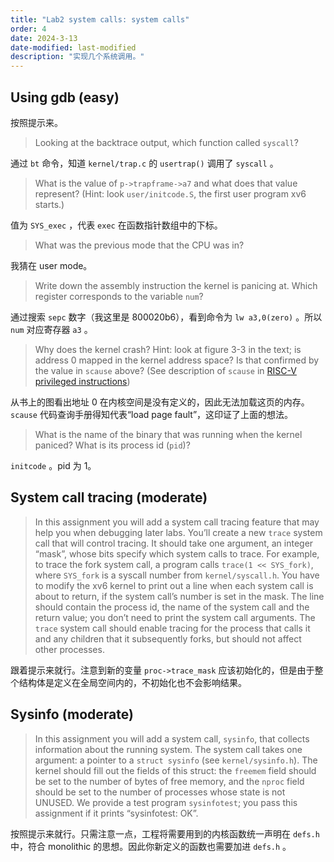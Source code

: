 ```yaml
---
title: "Lab2 system calls: system calls"
order: 4
date: 2024-3-13
date-modified: last-modified
description: "实现几个系统调用。"
---
```


## Using gdb (easy)

按照提示来。

> Looking at the backtrace output, which function called `syscall`?

通过 `bt` 命令，知道 `kernel/trap.c` 的 `usertrap()` 调用了 `syscall` 。

> What is the value of `p->trapframe->a7` and what does that value represent? (Hint: look `user/initcode.S`, the first user program xv6 starts.)

值为 `SYS_exec` ，代表 `exec` 在函数指针数组中的下标。

> What was the previous mode that the CPU was in?

我猜在 user mode。

> Write down the assembly instruction the kernel is panicing at. Which register corresponds to the variable `num`?

通过搜索 `sepc` 数字（我这里是 800020b6），看到命令为 `lw a3,0(zero)` 。所以 `num` 对应寄存器 `a3` 。

> Why does the kernel crash? Hint: look at figure 3-3 in the text; is address 0 mapped in the kernel address space? Is that confirmed by the value in `scause` above? (See description of `scause` in [RISC-V privileged instructions](#0))

从书上的图看出地址 0 在内核空间是没有定义的，因此无法加载这页的内存。`scause` 代码查询手册得知代表“load page fault”，这印证了上面的想法。

> What is the name of the binary that was running when the kernel paniced? What is its process id (`pid`)?

`initcode` 。pid 为 1。

## System call tracing (moderate)

> In this assignment you will add a system call tracing feature that may help you when debugging later labs. You'll create a new `trace` system call that will control tracing. It should take one argument, an integer "mask", whose bits specify which system calls to trace. For example, to trace the fork system call, a program calls `trace(1 << SYS_fork)`, where `SYS_fork` is a syscall number from `kernel/syscall.h`. You have to modify the xv6 kernel to print out a line when each system call is about to return, if the system call's number is set in the mask. The line should contain the process id, the name of the system call and the return value; you don't need to print the system call arguments. The `trace` system call should enable tracing for the process that calls it and any children that it subsequently forks, but should not affect other processes.

跟着提示来就行。注意到新的变量 `proc->trace_mask` 应该初始化的，但是由于整个结构体是定义在全局空间内的，不初始化也不会影响结果。

## Sysinfo (moderate)

> In this assignment you will add a system call, `sysinfo`, that collects information about the running system. The system call takes one argument: a pointer to a `struct sysinfo` (see `kernel/sysinfo.h`). The kernel should fill out the fields of this struct: the `freemem` field should be set to the number of bytes of free memory, and the `nproc` field should be set to the number of processes whose state is not UNUSED. We provide a test program `sysinfotest`; you pass this assignment if it prints "sysinfotest: OK".

按照提示来就行。只需注意一点，工程将需要用到的内核函数统一声明在 `defs.h` 中，符合 monolithic 的思想。因此你新定义的函数也需要加进 `defs.h` 。